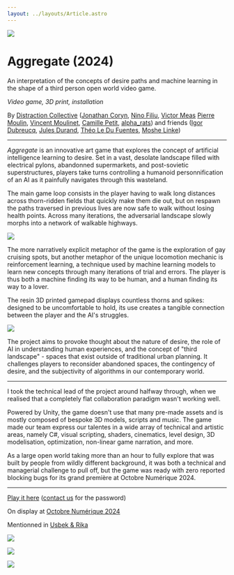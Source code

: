 ---
layout: ../layouts/Article.astro
---

![](../media/aggregate/running.png)

# Aggregate (2024)

An interpretation of the concepts of desire paths and machine learning in the shape of a third person open world video game.

_Video game, 3D print, installation_

By [Distraction Collective](https://distraction.fun) ([Jonathan Coryn](https://corjn.com/), [Nino Filiu](/), [Victor Meas](https://victormeas.com/) [Pierre Moulin](https://moulinpierre.com/), [Vincent Moulinet](https://vincentmoulinet.com/), [Camille Petit](https://kamyukami.com/), [alpha_rats](https://alpharats.com/)) and friends ([Igor Dubreucq](https://soundcloud.com/miguzo), [Jules Durand](https://julesdurand.com/), [Théo Le Du Fuentes](https://www.instagram.com/cosmografik/), [Moshe Linke](https://www.moshelinke.de/))

---

_Aggregate_ is an innovative art game that explores the concept of artificial intelligence learning to desire. Set in a vast, desolate landscape filled with electrical pylons, abandonned supermarkets, and post-sovietic superstructures, players take turns controlling a humanoid personnification of an AI as it painfully navigates through this wasteland.

The main game loop consists in the player having to walk long distances across thorn-ridden fields that quickly make them die out, but on respawn the paths traversed in previous lives are now safe to walk without losing health points. Across many iterations, the adversarial landscape slowly morphs into a network of walkable highways.

![](../media/aggregate/facing_death.png)

The more narratively explicit metaphor of the game is the exploration of gay cruising spots, but another metaphor of the unique locomotion mechanic is reinforcement learning, a technique used by machine learning models to learn new concepts through many iterations of trial and errors. The player is thus both a machine finding its way to be human, and a human finding its way to a lover.

The resin 3D printed gamepad displays countless thorns and spikes: designed to be uncomfortable to hold, its use creates a tangible connection between the player and the AI's struggles.

![](../media/aggregate/gamepad.png)

The project aims to provoke thought about the nature of desire, the role of AI in understanding human experiences, and the concept of "third landscape" - spaces that exist outside of traditional urban planning. It challenges players to reconsider abandoned spaces, the contingency of desire, and the subjectivity of algorithms in our contemporary world.

---

I took the technical lead of the project around halfway through, when we realised that a completely flat collaboration paradigm wasn't working well.

Powered by Unity, the game doesn't use that many pre-made assets and is mostly composed of bespoke 3D models, scripts and music. The game made our team express our talentes in a wide array of technical and artistic areas, namely C#, visual scripting, shaders, cinematics, level design, 3D modelisation, optimization, non-linear game narration, and more.

As a large open world taking more than an hour to fully explore that was built by people from wildly different background, it was both a technical and managerial challenge to pull off, but the game was ready with zero reported blocking bugs for its grand première at Octobre Numérique 2024.

---

[Play it here](https://distraction-collective.itch.io/aggregate) ([contact us](https://distraction.fun/) for the password)

On display at [Octobre Numérique 2024](https://octobre-numerique.fr/)

Mentionned in [Usbek & Rika](https://usbeketrica.com/fr/article/le-permacomputing-ou-quand-la-permaculture-s-applique-a-l-informatique)

![](../media/aggregate/gifi.png)

![](../media/aggregate/sitting.png)

![](../media/aggregate/fog.png)
